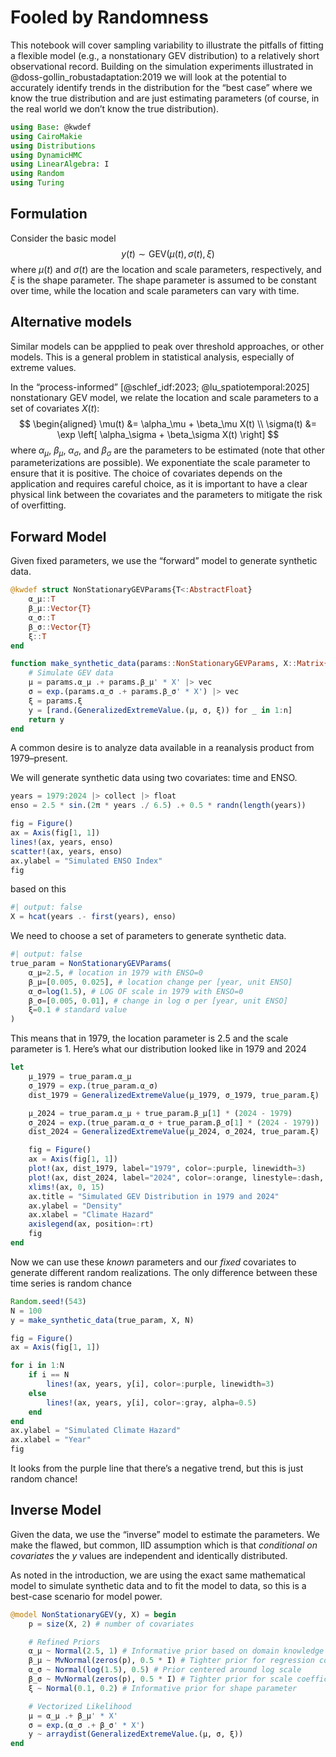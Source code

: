 # Fooled by Randomness {.unnumbered}

This notebook will cover sampling variability to illustrate the pitfalls of fitting a flexible model (e.g., a nonstationary GEV distribution) to a relatively short observational record.
Building on the simulation experiments illustrated in @doss-gollin_robustadaptation:2019 we will look at the potential to accurately identify trends in the distribution for the "best case" where we know the true distribution and are just estimating parameters (of course, in the real world we don't know the true distribution).

```julia
using Base: @kwdef
using CairoMakie
using Distributions
using DynamicHMC
using LinearAlgebra: I
using Random
using Turing
```

## Formulation

Consider the basic model
$$
y(t) \sim \mathrm{GEV} \left(\mu(t), \sigma(t), \xi)
$$
where $\mu(t)$ and $\sigma(t)$ are the location and scale parameters, respectively, and $\xi$ is the shape parameter.
The shape parameter is assumed to be constant over time, while the location and scale parameters can vary with time.

::: {.callout-note}
## Alternative models

Similar models can be appplied to peak over threshold approaches, or other models.
This is a general problem in statistical analysis, especially of extreme values.
:::

In the "process-informed" [@schlef_idf:2023; @lu_spatiotemporal:2025] nonstationary GEV model, we relate the location and scale parameters to a set of covariates $X(t)$:
$$
\begin{aligned}
\mu(t) &= \alpha_\mu + \beta_\mu X(t) \\
\sigma(t) &= \exp \left[ \alpha_\sigma + \beta_\sigma X(t) \right]
$$
where $\alpha_\mu$, $\beta_\mu$, $\alpha_\sigma$, and $\beta_\sigma$ are the parameters to be estimated (note that other parameterizations are possible).
We exponentiate the scale parameter to ensure that it is positive.
The choice of covariates depends on the application and requires careful choice, as it is important to have a clear physical link between the covariates and the parameters to mitigate the risk of overfitting.

## Forward Model

Given fixed parameters, we use the "forward" model to generate synthetic data.

```julia
@kwdef struct NonStationaryGEVParams{T<:AbstractFloat}
    α_μ::T
    β_μ::Vector{T}
    α_σ::T
    β_σ::Vector{T}
    ξ::T
end

function make_synthetic_data(params::NonStationaryGEVParams, X::Matrix{<:Real}, n::Int)
    # Simulate GEV data
    μ = params.α_μ .+ params.β_μ' * X' |> vec
    σ = exp.(params.α_σ .+ params.β_σ' * X') |> vec
    ξ = params.ξ
    y = [rand.(GeneralizedExtremeValue.(μ, σ, ξ)) for _ in 1:n]
    return y
end
```

A common desire is to analyze data available in a reanalysis product from 1979--present.

We will generate synthetic data using two covariates: time and ENSO.

```julia
years = 1979:2024 |> collect |> float
enso = 2.5 * sin.(2π * years ./ 6.5) .+ 0.5 * randn(length(years))

fig = Figure()
ax = Axis(fig[1, 1])
lines!(ax, years, enso)
scatter!(ax, years, enso)
ax.ylabel = "Simulated ENSO Index"
fig
```        

based on this

```julia
#| output: false
X = hcat(years .- first(years), enso)
```

We need to choose a set of parameters to generate synthetic data.

```julia
#| output: false
true_param = NonStationaryGEVParams(
    α_μ=2.5, # location in 1979 with ENSO=0
    β_μ=[0.005, 0.025], # location change per [year, unit ENSO]
    α_σ=log(1.5), # LOG OF scale in 1979 with ENSO=0
    β_σ=[0.005, 0.01], # change in log σ per [year, unit ENSO]
    ξ=0.1 # standard value
)
```

This means that in 1979, the location parameter is 2.5 and the scale parameter is 1.
Here's what our distribution looked like in 1979 and 2024

```julia
let
    μ_1979 = true_param.α_μ
    σ_1979 = exp.(true_param.α_σ)
    dist_1979 = GeneralizedExtremeValue(μ_1979, σ_1979, true_param.ξ)

    μ_2024 = true_param.α_μ + true_param.β_μ[1] * (2024 - 1979)
    σ_2024 = exp.(true_param.α_σ + true_param.β_σ[1] * (2024 - 1979))
    dist_2024 = GeneralizedExtremeValue(μ_2024, σ_2024, true_param.ξ)

    fig = Figure()
    ax = Axis(fig[1, 1])
    plot!(ax, dist_1979, label="1979", color=:purple, linewidth=3)
    plot!(ax, dist_2024, label="2024", color=:orange, linestyle=:dash, linewidth=3)
    xlims!(ax, 0, 15)
    ax.title = "Simulated GEV Distribution in 1979 and 2024"
    ax.ylabel = "Density"
    ax.xlabel = "Climate Hazard"
    axislegend(ax, position=:rt)
    fig
end
```

Now we can use these *known* parameters and our *fixed* covariates to generate different random realizations.
The only difference between these time series is random chance

```julia
Random.seed!(543)
N = 100
y = make_synthetic_data(true_param, X, N)

fig = Figure()
ax = Axis(fig[1, 1])

for i in 1:N
    if i == N
        lines!(ax, years, y[i], color=:purple, linewidth=3)
    else
        lines!(ax, years, y[i], color=:gray, alpha=0.5)
    end
end
ax.ylabel = "Simulated Climate Hazard"
ax.xlabel = "Year"
fig
```

It looks from the purple line that there's a negative trend, but this is just random chance!

## Inverse Model

Given the data, we use the "inverse" model to estimate the parameters.
We make the flawed, but common, IID assumption which is that *conditional on covariates* the $y$ values are independent and identically distributed.

As noted in the introduction, we are using the exact same mathematical model to simulate synthetic data and to fit the model to data, so this is a best-case scenario for model power.

```julia
@model NonStationaryGEV(y, X) = begin
    p = size(X, 2) # number of covariates

    # Refined Priors
    α_μ ~ Normal(2.5, 1) # Informative prior based on domain knowledge
    β_μ ~ MvNormal(zeros(p), 0.5 * I) # Tighter prior for regression coefficients
    α_σ ~ Normal(log(1.5), 0.5) # Prior centered around log scale
    β_σ ~ MvNormal(zeros(p), 0.5 * I) # Tighter prior for scale coefficients
    ξ ~ Normal(0.1, 0.2) # Informative prior for shape parameter

    # Vectorized Likelihood
    μ = α_μ .+ β_μ' * X'
    σ = exp.(α_σ .+ β_σ' * X')
    y ~ arraydist(GeneralizedExtremeValue.(μ, σ, ξ))
end
```
